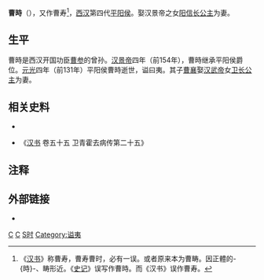 {{東亞男性歷史人物
|名稱 = 曹时
|身份 = [[西汉|西汉]][[平阳侯|平阳侯]] 
|國家 =
|時代 =[[西汉|西汉]]
|主君 =	[[汉武帝|汉武帝]]刘彻
|屆數 =
|最高職務 =
|前任 = 
|繼任 = 
|圖片名稱 =
|圖片大小 =
|圖片說明 =
|姓名 = 曹时（又作曹寿）
|字 =
|號 =
|封爵 =
|封號 =
|位階 =
|神號 =
|氏族 =
|籍貫 =
|本貫 =
|祖籍 =
|本籍 =
|出身地 =
|府邸 =
|世系 = 
|初名 =
|法號 =
|院號 =
|其他名號 =
|出生日期 =前2世纪
|出生地點 =
|婚年 =
|逝世年 =前131年
|逝世地 =
|諡號 = 夷侯
|墓葬 =
|祠廟 =
|父親 = 简侯[[曹奇|曹奇]]
|嫡母 =
|母親 =
|元配 = [[平陽公主_(漢景帝)|平阳公主]]
|正室 =
|側室 =
|元配之父 =
|元配之嫡母 =
|元配之母 =
|正室之父 =
|正室之嫡母 =
|正室之母 =
|妻之父 =
|妻之嫡母 =
|妻之母 =
|繼室之父 =
|繼室之嫡母 =
|繼室之母 =
|平妻之父 =
|平妻之嫡母 =
|平妻之母 =
|兄弟 =
|姊妹 =
|同胞兄弟
|子 = [[曹襄|曹襄]]
|女 =
|嫡子 =
|嫡女 =
|庶子 =
|庶女 =
|養子 =
|養女 =
|繼子 =
|繼女 =
|其他親屬 = 曾祖父[[曹参|曹参]]
|出身 = <!---此处指科举出身--->
|功名 = 
|經歷 = 
|著作 =
|注釋 =
}}
 
'''曹時'''（{{bd|前2世纪||前131年|catIdx=Cao,曹}}），又作曹寿<ref>《[[汉书|汉书]]》称曹寿，曹寿曹时，必有一误。或者原来本为曹畴。因正體的-{時}-、畴形近。《[[史记|史记]]》误写作曹時。而《汉书》误作曹寿。</ref>，[[西汉|西汉]]第四代[[平阳侯|平阳侯]]。娶汉景帝之女[[平阳公主_(汉景帝)|阳信长公主]]为妻。

== 生平 ==

曹時是西汉开国功臣[[曹参|曹参]]的曾孙。[[汉景帝|汉景帝]]四年（前154年），曹時继承平阳侯爵位。[[元光_(西汉)|元光]]四年（前131年）平阳侯曹時逝世，谥曰夷。其子[[曹襄|曹襄]]娶[[汉武帝|汉武帝]]女[[卫长公主|卫长公主]]为妻。

== 相关史料 ==

*{{Wikisource history link|史記|054|曹相國世家}}
{{quote|<p>
平阳侯窋，高后时为御史大夫。孝文帝立，免为侯。立二十九年卒，谥为静侯。子奇代侯，立七年卒，谥为简侯。子时代侯。时尚平阳公主，生子襄。时病疠，归国。立二十三年卒，谥夷侯。子襄代侯。襄尚卫长公主，生子宗。立十六年卒，谥为共侯。子宗代侯。征和二年中，宗坐太子死，国除。
</p>}}

*《[[汉书|汉书]] 卷五十五 卫青霍去病传第二十五》

{{quote|<p>
平阳侯曹寿尚武帝姊阳信长公主。
</p>}}

== 注释 ==

<references />

== 外部链接 ==

*{{Wikisource history|史記|017|漢興以來諸侯王年表}}

{{s-start}}
{{s-bef|before=父简侯[[曹奇|曹奇]]}}
{{s-ttl|title=[[西汉|西汉]][[平阳侯|平阳侯]]|years=前154年—前131年}}
{{s-aft|after=子共侯[[曹襄|曹襄]]}}
{{end}}

{{Portal bar|中國|歷史|政治|軍事|漢朝}}

[[Category:西汉列侯|C]]
[[Category:西漢公主配偶|C]]
[[Category:曹姓|S时]]
[[Category:谥夷|Category:谥夷]]


{{汉朝人小作品}}